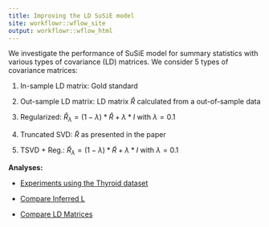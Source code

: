 ```yaml
---
title: Improving the LD SuSiE model
site: workflowr::wflow_site
output: workflowr::wflow_html
---
```


We investigate the performance of SuSiE model for summary statistics with various types of covariance (LD) matrices. We consider 5 types of covariance matrices:

1. In-sample LD matrix: Gold standard

2. Out-sample LD matrix: LD matrix $\widehat{R}$ calculated from a out-of-sample data

3. Regularized: $\widehat{R}_{\lambda} = (1-\lambda) * \widehat{R} + \lambda * I$ with $\lambda = 0.1$

4. Truncated SVD: $\tilde{R}$ as presented in the paper
5. TSVD + Reg.: $\tilde{R}_{\lambda} = (1-\lambda) * \tilde{R} + \lambda * I$ with $\lambda = 0.1$


**Analyses:**

+ [Experiments using the Thyroid dataset](Improved_LD_SuSiE_Thyroid_data.html)

+ [Compare Inferred L](Compare_infer_L.html)

+ [Compare LD Matrices](Compare_LD_Mat.html)


